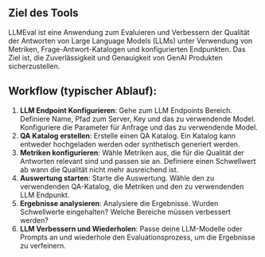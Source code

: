 ## Ziel des Tools

LLMEval ist eine Anwendung zum Evaluieren und Verbessern der Qualität der Antworten von Large Language Models (LLMs) unter Verwendung von Metriken, Frage-Antwort-Katalogen und konfigurierten Endpunkten. Das Ziel ist, die Zuverlässigkeit und Genauigkeit von GenAI Produkten sicherzustellen.

## Workflow (typischer Ablauf):

1. **LLM Endpoint Konfigurieren**: Gehe zum LLM Endpoints Bereich. Definiere Name, Pfad zum Server, Key und das zu verwendende Model. Konfiguriere die Parameter für Anfrage und das zu verwendende Model.
2. **QA Katalog erstellen**: Erstelle einen QA Katalog. Ein Katalog kann entweder hochgeladen werden oder synthetisch generiert werden.
3. **Metriken konfigurieren**: Wähle Metriken aus, die für die Qualität der Antworten relevant sind und passen sie an. Definiere einen Schwellwert ab wann die Qualität nicht mehr ausreichend ist.
4. **Auswertung starten**: Starte die Auswertung. Wähle den zu verwendenden QA-Katalog, die Metriken und den zu verwendenden LLM Endpunkt.
5. **Ergebnisse analysieren**: Analysiere die Ergebnisse. Wurden Schwellwerte eingehalten? Welche Bereiche müssen verbessert werden?
6. **LLM Verbessern und Wiederholen**: Passe deine LLM-Modelle oder Prompts an und wiederhole den Evaluationsprozess, um die Ergebnisse zu verfeinern.
